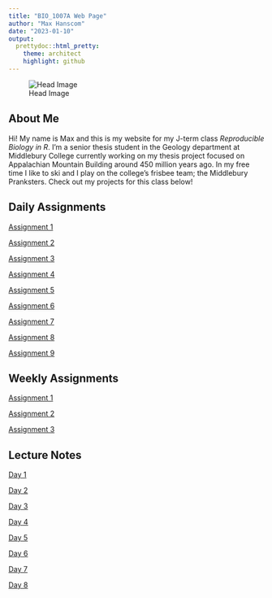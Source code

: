 ```yaml
---
title: "BIO_1007A Web Page"
author: "Max Hanscom"
date: "2023-01-10"
output:
  prettydoc::html_pretty:
    theme: architect
    highlight: github
---
```


![Head Image](mgp2021.jpg) 

## About Me

Hi! My name is Max and this is my website for my J-term class *Reproducible Biology in R*.  I'm a senior thesis student in the Geology department at Middlebury College currently working on my thesis project focused on Appalachian Mountain Building around 450 million years ago.  In my free time I like to ski and I play on the college's frisbee team; the Middlebury Pranksters.  Check out my projects for this class below!

## Daily Assignments

[Assignment 1](Assignment_1.html)

[Assignment 2](Assignment_2.html)

[Assignment 3](Assignment_3.html)

[Assignment 4](Assignment_4.html)

[Assignment 5](Assignment_5.html)

[Assignment 6](Assignment_6.html)

[Assignment 7](Assignment_7.html)

[Assignment 8](Assignment_8.html)

[Assignment 9](Assignment_9.html)

## Weekly Assignments

[Assignment 1](https://lvash.github.io/BIOL1007A/Weekly-Assignment-1.html)

[Assignment 2](Weekly_2.html)

[Assignment 3](Weekly_3.html)

## Lecture Notes

[Day 1](Assignment_1.html)

[Day 2](https://atakoudes.github.io/BIOL1007A/Coding_with_R.html)

[Day 3](Day_3_notes.html)

[Day 4](Day_4_notes.html)

[Day 5](Day_5_notes.html)

[Day 6](Day_6_notes.html)

[Day 7](Day_7_notes.html)

[Day 8](Day_8_notes.html)

